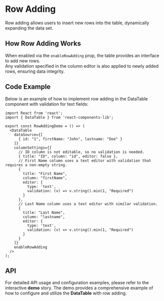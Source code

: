 
<Meta title="Organisms/DataTable/Row Adding" component={DataTable} />

# Row Adding

Row adding allows users to insert new rows into the table, dynamically expanding the data set.

## How Row Adding Works

When enabled via the `enableRowAdding` prop, the table provides an interface to add new rows.  
Any validation specified in the column editor is also applied to newly added rows, ensuring data integrity.

## Code Example

Below is an example of how to implement row adding in the DataTable component with validation for text fields:

```tsx
import React from 'react';
import { DataTable } from 'react-components-lib';

export const RowAddingDemo = () => (
  <DataTable
    dataSource={[
      { id: "1", firstName: "John", lastname: "Doe" }
    ]}
    columnSettings={[
      // ID column is not editable, so no validation is needed.
      { title: "ID", column: "id", editor: false },
      // First Name column uses a text editor with validation that requires a non-empty string.
      { 
        title: "First Name", 
        column: "firstName", 
        editor: { 
          type: 'text',
          validation: (v) => v.string().min(1, "Required")
        }
      },
      // Last Name column uses a text editor with similar validation.
      { 
        title: "Last Name", 
        column: "lastname", 
        editor: { 
          type: 'text',
          validation: (v) => v.string().min(1, "Required")
        }
      }
    ]}
    enableRowAdding
  />
);

```
## API
For detailed API usage and configuration examples, please refer to the interactive **demo** story. The demo provides a comprehensive example of how to configure and utilize the **DataTable** with row adding.